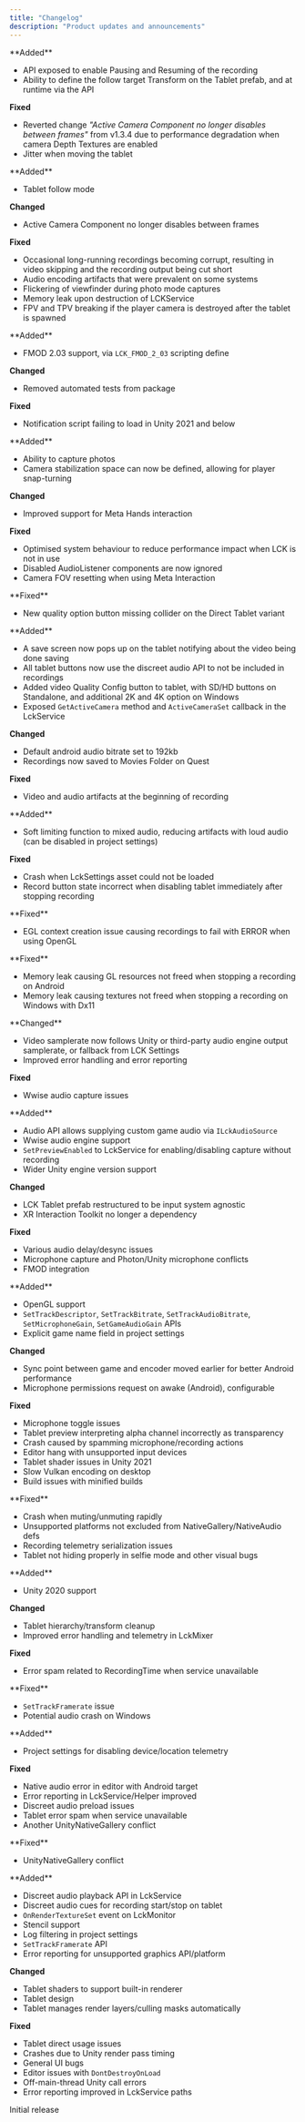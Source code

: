 ```yaml
---
title: "Changelog"
description: "Product updates and announcements"
---
```


<Update label="v1.3.5" tags={Patch} description="30th July 2025">
  **Added**

  - API exposed to enable Pausing and Resuming of the recording
  - Ability to define the follow target Transform on the Tablet prefab, and at runtime via the API

  **Fixed**

  - Reverted change _"Active Camera Component no longer disables between frames"_ from v1.3.4 due to performance degradation when camera Depth Textures are enabled
  - Jitter when moving the tablet
</Update>

<Update label="v1.3.4" tags={Patch} description="16th July 2025">
  **Added**

  - Tablet follow mode

  **Changed**

  - Active Camera Component no longer disables between frames

  **Fixed**

  - Occasional long-running recordings becoming corrupt, resulting in video skipping and the recording output being cut short
  - Audio encoding artifacts that were prevalent on some systems
  - Flickering of viewfinder during photo mode captures
  - Memory leak upon destruction of LCKService
  - FPV and TPV breaking if the player camera is destroyed after the tablet is spawned
</Update>

<Update label="v1.3.3" tags={Patch} description="12th June 2025">
  **Added**

  - FMOD 2.03 support, via `LCK_FMOD_2_03` scripting define

  **Changed**

  - Removed automated tests from package

  **Fixed**

  - Notification script failing to load in Unity 2021 and below
</Update>

<Update label="v1.3.2" tags={Patch} description="5th June 2025">
  **Added**

  - Ability to capture photos
  - Camera stabilization space can now be defined, allowing for player snap-turning

  **Changed**

  - Improved support for Meta Hands interaction

  **Fixed**

  - Optimised system behaviour to reduce performance impact when LCK is not in use
  - Disabled AudioListener components are now ignored
  - Camera FOV resetting when using Meta Interaction
</Update>

<Update label="v1.3.1" tags={Patch} description="25th April 2025">
  **Fixed**

  - New quality option button missing collider on the Direct Tablet variant
</Update>

<Update label="v1.3.0" tags={Minor} description="23rd April 2025">
  **Added**

  - A save screen now pops up on the tablet notifying about the video being done saving
  - All tablet buttons now use the discreet audio API to not be included in recordings
  - Added video Quality Config button to tablet, with SD/HD buttons on Standalone, and additional 2K and 4K option on Windows
  - Exposed `GetActiveCamera` method and `ActiveCameraSet` callback in the LckService

  **Changed**

  - Default android audio bitrate set to 192kb
  - Recordings now saved to Movies Folder on Quest

  **Fixed**

  - Video and audio artifacts at the beginning of recording
</Update>

<Update label="v1.2.4" tags={Patch} description="3rd April 2025">
  **Added**

  - Soft limiting function to mixed audio, reducing artifacts with loud audio (can be disabled in project settings)

  **Fixed**

  - Crash when LckSettings asset could not be loaded
  - Record button state incorrect when disabling tablet immediately after stopping recording
</Update>

<Update label="v1.2.3" tags={Patch} description="12th March 2025">
  **Fixed**

  - EGL context creation issue causing recordings to fail with ERROR when using OpenGL
</Update>

<Update label="v1.2.2" tags={Patch} description="3rd March 2025">
  **Fixed**

  - Memory leak causing GL resources not freed when stopping a recording on Android
  - Memory leak causing textures not freed when stopping a recording on Windows with Dx11
</Update>

<Update label="v1.2.1" tags={Patch} description="27th February 2025">
  **Changed**

  - Video samplerate now follows Unity or third-party audio engine output samplerate, or fallback from LCK Settings
  - Improved error handling and error reporting

  **Fixed**

  - Wwise audio capture issues
</Update>

<Update label="v1.2.0" tags={Minor} description="12th February 2025">
  **Added**

  - Audio API allows supplying custom game audio via `ILckAudioSource`
  - Wwise audio engine support
  - `SetPreviewEnabled` to LckService for enabling/disabling capture without recording
  - Wider Unity engine version support

  **Changed**

  - LCK Tablet prefab restructured to be input system agnostic
  - XR Interaction Toolkit no longer a dependency

  **Fixed**

  - Various audio delay/desync issues
  - Microphone capture and Photon/Unity microphone conflicts
  - FMOD integration
</Update>

<Update label="v1.1.6" tags={Patch} description="10th January 2025">
  **Added**

  - OpenGL support
  - `SetTrackDescriptor`, `SetTrackBitrate`, `SetTrackAudioBitrate`, `SetMicrophoneGain`, `SetGameAudioGain` APIs
  - Explicit game name field in project settings

  **Changed**

  - Sync point between game and encoder moved earlier for better Android performance
  - Microphone permissions request on awake (Android), configurable

  **Fixed**

  - Microphone toggle issues
  - Tablet preview interpreting alpha channel incorrectly as transparency
  - Crash caused by spamming microphone/recording actions
  - Editor hang with unsupported input devices
  - Tablet shader issues in Unity 2021
  - Slow Vulkan encoding on desktop
  - Build issues with minified builds
</Update>

<Update label="v1.1.5" tags={Patch} description="18th November 2024">
  **Fixed**

  - Crash when muting/unmuting rapidly
  - Unsupported platforms not excluded from NativeGallery/NativeAudio defs
  - Recording telemetry serialization issues
  - Tablet not hiding properly in selfie mode and other visual bugs
</Update>

<Update label="v1.1.4" tags={Patch} description="12th November 2024">
  **Added**

  - Unity 2020 support

  **Changed**

  - Tablet hierarchy/transform cleanup
  - Improved error handling and telemetry in LckMixer

  **Fixed**

  - Error spam related to RecordingTime when service unavailable
</Update>

<Update label="v1.1.3" tags={Patch} description="8th November 2024">
  **Fixed**

  - `SetTrackFramerate` issue
  - Potential audio crash on Windows
</Update>

<Update label="v1.1.2" tags={Patch} description="5th November 2024">
  **Added**

  - Project settings for disabling device/location telemetry

  **Fixed**

  - Native audio error in editor with Android target
  - Error reporting in LckService/Helper improved
  - Discreet audio preload issues
  - Tablet error spam when service unavailable
  - Another UnityNativeGallery conflict
</Update>

<Update label="v1.1.1" tags={Patch} description="1st November 2024">
  **Fixed**

  - UnityNativeGallery conflict
</Update>

<Update label="v1.1.0" tags={Minor} description="30th October 2024">
  **Added**

  - Discreet audio playback API in LckService
  - Discreet audio cues for recording start/stop on tablet
  - `OnRenderTextureSet` event on LckMonitor
  - Stencil support
  - Log filtering in project settings
  - `SetTrackFramerate` API
  - Error reporting for unsupported graphics API/platform

  **Changed**

  - Tablet shaders to support built-in renderer
  - Tablet design
  - Tablet manages render layers/culling masks automatically

  **Fixed**

  - Tablet direct usage issues
  - Crashes due to Unity render pass timing
  - General UI bugs
  - Editor issues with `DontDestroyOnLoad`
  - Off-main-thread Unity call errors
  - Error reporting improved in LckService paths
</Update>

<Update label="v1.0.0" tags={Major} description="Initial Launch">
  Initial release
</Update>
